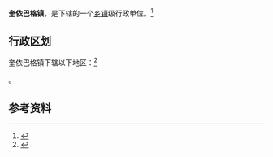 {{中国乡级行政区|65/31/24/101/000}}

'''奎依巴格镇'''，是{{PRC admin/fullname|65/31/24/101/000|3}}下辖的一个[[乡镇|乡镇]]级行政单位。<ref>{{PRC admin/ref sgc|{{PRC admin/parent|65/31/24/101/000}}}}</ref>

== 行政区划 ==

奎依巴格镇下辖以下地区：<ref>{{PRC admin/ref sgc|65/31/24/101/000}}</ref>

{{PRC admin/children|65/31/24/101/000}}。

== 参考资料 ==

{{reflist}}

{{行政区划小作品}}
{{PRC admin/navcat|65/31/24/101/000}}
